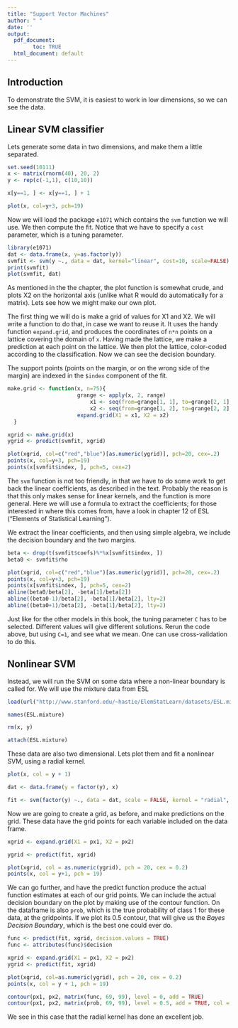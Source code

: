 ```yaml
---
title: "Support Vector Machines"
author: " "
date: ''
output:
  pdf_document:
        toc: TRUE
  html_document: default
---
```


\newpage

## Introduction 

To demonstrate the SVM, it is easiest to work in low dimensions, so we can see the data.

## Linear SVM classifier

Lets generate some data in two dimensions, and make them a little separated.
```r
set.seed(10111)
x <- matrix(rnorm(40), 20, 2)
y <- rep(c(-1,1), c(10,10))

x[y==1, ] <- x[y==1, ] + 1

plot(x, col=y+3, pch=19)
```

Now we will load the package `e1071` which contains the `svm` function we will use. We then compute the fit. Notice that we have to specify a `cost` parameter, which is a tuning parameter. 

```r
library(e1071)
dat <- data.frame(x, y=as.factor(y))
svmfit <- svm(y ~., data = dat, kernel="linear", cost=10, scale=FALSE)
print(svmfit)
plot(svmfit, dat)
```

As mentioned in the the chapter, the plot function is somewhat crude, and plots X2 on the horizontal axis (unlike what R would do automatically for a matrix). Lets see how we might make our own plot.

The first thing we will do is make a grid of values for X1 and X2. We will write a function to do that,
in case we want to reuse it. It uses the handy function `expand.grid`, and produces the coordinates of `n*n` points on a lattice covering the domain of `x`. Having made the lattice, we make a prediction at each point on the lattice. We then plot the lattice, color-coded according to the classification. Now we can see the decision boundary.

The support points (points on the margin, or on the wrong side of the margin) are indexed in the `$index` component of the fit.

```r
make.grid <- function(x, n=75){
                      grange <- apply(x, 2, range)
                          x1 <- seq(from=grange[1, 1], to=grange[2, 1], length=n)
                          x2 <- seq(from=grange[1, 2], to=grange[2, 2], length=n)
                      expand.grid(X1 = x1, X2 = x2)
  }

xgrid <- make.grid(x)
ygrid <- predict(svmfit, xgrid)

plot(xgrid, col=c("red","blue")[as.numeric(ygrid)], pch=20, cex=.2)
points(x, col=y+3, pch=19)
points(x[svmfit$index, ], pch=5, cex=2)
```

The `svm` function is not too friendly, in that we have to do some work to get back the linear coefficients, as described in the text. Probably the reason is that this only makes sense for linear kernels, and the function is more general. Here we will use a formula to extract the coefficients; for those interested in where this comes from, have a look in chapter 12 of ESL ("Elements of Statistical Learning").

We extract the linear coefficients, and then using simple algebra, we include the decision boundary and the two margins.

```r
beta <- drop(t(svmfit$coefs)%*%x[svmfit$index, ])
beta0 <- svmfit$rho

plot(xgrid, col=c("red","blue")[as.numeric(ygrid)], pch=20, cex=.2)
points(x, col=y+3, pch=19)
points(x[svmfit$index, ], pch=5, cex=2)
abline(beta0/beta[2], -beta[1]/beta[2])
abline((beta0-1)/beta[2], -beta[1]/beta[2], lty=2)
abline((beta0+1)/beta[2], -beta[1]/beta[2], lty=2)
```

Just like for the other models in this book, the tuning parameter `C` has to be selected.
Different values will give different solutions. Rerun the code above, but using `C=1`, and see what we mean. One can use cross-validation to do this.


## Nonlinear SVM
 
Instead, we will run the SVM on some data where a non-linear boundary is called for. We will use the mixture data from ESL

```r
load(url("http://www.stanford.edu/~hastie/ElemStatLearn/datasets/ESL.mixture.rda"))

names(ESL.mixture)

rm(x, y)

attach(ESL.mixture)
```

These data are also two dimensional. Lets plot them and fit a nonlinear SVM, using a radial kernel.

```r
plot(x, col = y + 1)

dat <- data.frame(y = factor(y), x)

fit <- svm(factor(y) ~., data = dat, scale = FALSE, kernel = "radial", cost = 5)
```

Now we are going to create a grid, as before, and make predictions on the grid.
These data have the grid points for each variable included on the data frame.

```r
xgrid <- expand.grid(X1 = px1, X2 = px2)

ygrid <- predict(fit, xgrid)

plot(xgrid, col = as.numeric(ygrid), pch = 20, cex = 0.2)
points(x, col = y+1, pch = 19)
```

We can go further, and have the predict function produce the actual function estimates at each of our grid points. We can include the actual decision boundary on the plot by making use of the contour function. On the dataframe is also `prob`, which is the true probability of class 1 for these data, at the gridpoints. If we plot its 0.5 contour, that will give us the _Bayes Decision Boundary_, which is the best one could ever do.

```r
func <- predict(fit, xgrid, decision.values = TRUE)
func <- attributes(func)$decision

xgrid <- expand.grid(X1 = px1, X2 = px2)
ygrid <- predict(fit, xgrid)

plot(xgrid, col=as.numeric(ygrid), pch = 20, cex = 0.2)
points(x, col = y + 1, pch = 19)

contour(px1, px2, matrix(func, 69, 99), level = 0, add = TRUE)
contour(px1, px2, matrix(prob, 69, 99), level = 0.5, add = TRUE, col = "blue", lwd = 2)
```

We see in this case that the radial kernel has done an excellent job.